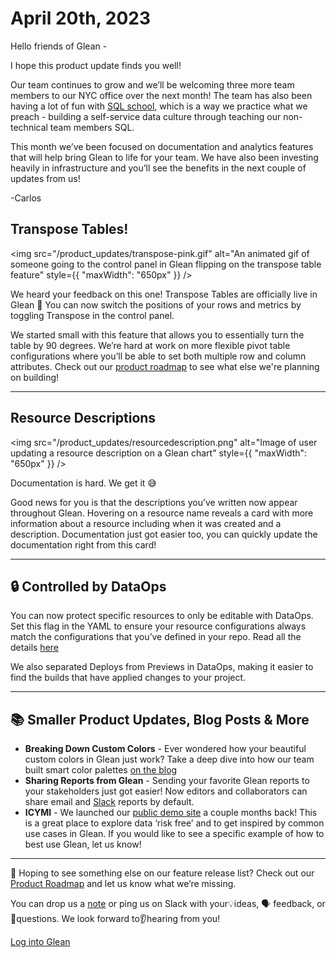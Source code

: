 # April 20th, 2023

Hello friends of Glean -

I hope this product update finds you well!

Our team continues to grow and we’ll be welcoming three more team members to our NYC office over the next month! The team has also been having a lot of fun with [SQL school](https://www.linkedin.com/feed/update/urn:li:activity:7044007883801260032/), which is a way we practice what we preach - building a self-service data culture through teaching our non-technical team members SQL.

This month we’ve been focused on documentation and analytics features that will help bring Glean to life for your team. We have also been investing heavily in infrastructure and you’ll see the benefits in the next couple of updates from us!

-Carlos 


## Transpose Tables!

<img src="/product_updates/transpose-pink.gif" alt="An animated gif of someone going to the control panel in Glean flipping on the transpose table feature" style={{ "maxWidth": "650px" }} />

We heard your feedback on this one! Transpose Tables are officially live in Glean 🎉 You can now switch the positions of your rows and metrics by toggling Transpose in the control panel.


We started small with this feature that allows you to essentially turn the table by 90 degrees. We’re hard at work on more flexible pivot table configurations where you’ll be able to set both multiple row and column attributes. Check out our [product roadmap](https://docs.glean.io/product-roadmap/) to see what else we're planning on building!

---

## Resource Descriptions 

<img src="/product_updates/resourcedescription.png" alt="Image of user updating a resource description on a Glean chart" style={{ "maxWidth": "650px" }} />

Documentation is hard. We get it 😅 

Good news for you is that the descriptions you’ve written now appear throughout Glean. Hovering on a resource name reveals a card with more information about a resource including when it was created and a description. Documentation just got easier too, you can quickly update the documentation right from this card!

---

## 🔒 Controlled by DataOps

You can now protect specific resources to only be editable with DataOps. Set this flag in the YAML to ensure your resource configurations always match the configurations that you’ve defined in your repo. Read all the details [here](https://docs.glean.io/docs/data-ops/Managing-Resources-With-Code/)

We also separated Deploys from Previews in DataOps, making it easier to find the builds that have applied changes to your project. 

---


## 📚 Smaller Product Updates, Blog Posts & More

- **Breaking Down Custom Colors** - Ever wondered how your beautiful custom colors in Glean just work? Take a deep dive into how our team built smart color palettes [on the blog](https://glean.io/blog-posts/making-custom-colors-just-work-in-glean)
- **Sharing Reports from Glean** - Sending your favorite Glean reports to your stakeholders just got easier! Now editors and collaborators can share email and [Slack](https://gleannyc.slack.com/apps/A01KE0WF6CX-glean?tab=more_info) reports by default. 
- **ICYMI** - We launched our [public demo site](https://demo.glean.io/app/) a couple months back! This is a great place to explore data ‘risk free’ and to get inspired by common use cases in Glean. If you would like to see a specific example of how to best use Glean, let us know! 

---

👀 Hoping to see something else on our feature release list? Check out our [Product Roadmap](https://docs.glean.io/product-roadmap/product-roadmap/) and let us know what we’re missing.

You can drop us a [note](mailto:support@glean.io?subject=null&body=null) or ping us on Slack with your💡ideas, 🗣 feedback, or 🙋questions. We look forward to👂hearing from you!

[Log into Glean](https://glean.io/app)
